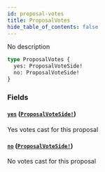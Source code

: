 ```yaml
---
id: proposal-votes
title: ProposalVotes
hide_table_of_contents: false
---
```



No description

```graphql
type ProposalVotes {
  yes: ProposalVoteSide!
  no: ProposalVoteSide!
}
```


### Fields

#### [`yes`](#) ([`ProposalVoteSide!`](/mainnet/api/graphql/objects/proposal-vote-side))

Yes votes cast for this proposal


#### [`no`](#) ([`ProposalVoteSide!`](/mainnet/api/graphql/objects/proposal-vote-side))

No votes cast for this proposal




